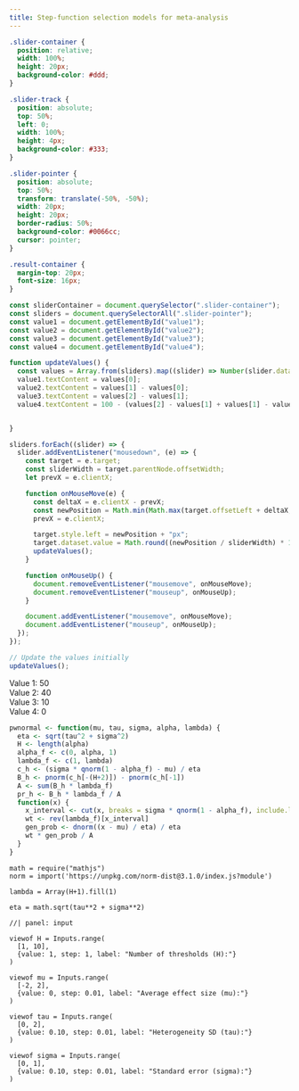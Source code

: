 ```yaml
---
title: Step-function selection models for meta-analysis
---
```


```css
.slider-container {
  position: relative;
  width: 100%;
  height: 20px;
  background-color: #ddd;
}

.slider-track {
  position: absolute;
  top: 50%;
  left: 0;
  width: 100%;
  height: 4px;
  background-color: #333;
}

.slider-pointer {
  position: absolute;
  top: 50%;
  transform: translate(-50%, -50%);
  width: 20px;
  height: 20px;
  border-radius: 50%;
  background-color: #0066cc;
  cursor: pointer;
}

.result-container {
  margin-top: 20px;
  font-size: 16px;
}
```

```js
const sliderContainer = document.querySelector(".slider-container");
const sliders = document.querySelectorAll(".slider-pointer");
const value1 = document.getElementById("value1");
const value2 = document.getElementById("value2");
const value3 = document.getElementById("value3");
const value4 = document.getElementById("value4");

function updateValues() {
  const values = Array.from(sliders).map((slider) => Number(slider.dataset.value));
  value1.textContent = values[0];
  value2.textContent = values[1] - values[0];
  value3.textContent = values[2] - values[1];
  value4.textContent = 100 - (values[2] - values[1] + values[1] - values[0] + values[0]);


}

sliders.forEach((slider) => {
  slider.addEventListener("mousedown", (e) => {
    const target = e.target;
    const sliderWidth = target.parentNode.offsetWidth;
    let prevX = e.clientX;

    function onMouseMove(e) {
      const deltaX = e.clientX - prevX;
      const newPosition = Math.min(Math.max(target.offsetLeft + deltaX, 0), sliderWidth);
      prevX = e.clientX;

      target.style.left = newPosition + "px";
      target.dataset.value = Math.round((newPosition / sliderWidth) * 100);
      updateValues();
    }

    function onMouseUp() {
      document.removeEventListener("mousemove", onMouseMove);
      document.removeEventListener("mouseup", onMouseUp);
    }

    document.addEventListener("mousemove", onMouseMove);
    document.addEventListener("mouseup", onMouseUp);
  });
});

// Update the values initially
updateValues();
```

```{=html}
<div class="slider-container">
    <div class="slider-track"></div>
    <div class="slider-pointer" data-value="50" style="left: 50%;"></div>
    <div class="slider-pointer" data-value="90" style="left: 90%;"></div>
    <div class="slider-pointer" data-value="100" style="left: 100%;"></div>
</div>
<div class="result-container">
  <div>Value 1: <span id="value1">50</span></div>
  <div>Value 2: <span id="value2">40</span></div>
  <div>Value 3: <span id="value3">10</span></div>
  <div>Value 4: <span id="value4">0</span></div>
</div>
```



```r
pwnormal <- function(mu, tau, sigma, alpha, lambda) {
  eta <- sqrt(tau^2 + sigma^2)
  H <- length(alpha)
  alpha_f <- c(0, alpha, 1)
  lambda_f <- c(1, lambda)
  c_h <- (sigma * qnorm(1 - alpha_f) - mu) / eta
  B_h <- pnorm(c_h[-(H+2)]) - pnorm(c_h[-1])
  A <- sum(B_h * lambda_f)
  pr_h <- B_h * lambda_f / A
  function(x) {
    x_interval <- cut(x, breaks = sigma * qnorm(1 - alpha_f), include.lowest = TRUE)
    wt <- rev(lambda_f)[x_interval]
    gen_prob <- dnorm((x - mu) / eta) / eta
    wt * gen_prob / A
  }
}
```
```ojs
math = require("mathjs")
norm = import('https://unpkg.com/norm-dist@3.1.0/index.js?module')

lambda = Array(H+1).fill(1)

eta = math.sqrt(tau**2 + sigma**2)

```

:::: {.grid .column-page-inset}

::: {.g-col-7}

:::

::: {.g-col-5}

```ojs
//| panel: input

viewof H = Inputs.range(
  [1, 10], 
  {value: 1, step: 1, label: "Number of thresholds (H):"}
)

viewof mu = Inputs.range(
  [-2, 2], 
  {value: 0, step: 0.01, label: "Average effect size (mu):"}
)

viewof tau = Inputs.range(
  [0, 2], 
  {value: 0.10, step: 0.01, label: "Heterogeneity SD (tau):"}
)

viewof sigma = Inputs.range(
  [0, 1], 
  {value: 0.10, step: 0.01, label: "Standard error (sigma):"}
)

```
:::

::::

